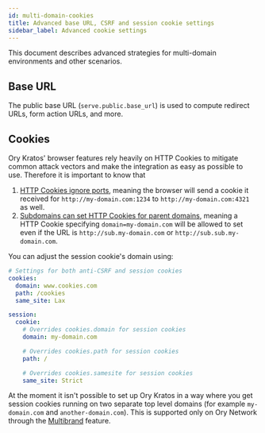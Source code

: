 ```yaml
---
id: multi-domain-cookies
title: Advanced base URL, CSRF and session cookie settings
sidebar_label: Advanced cookie settings
---
```


This document describes advanced strategies for multi-domain environments and other scenarios.

## Base URL

The public base URL (`serve.public.base_url`) is used to compute redirect URLs, form action URLs, and more.

## Cookies

Ory Kratos' browser features rely heavily on HTTP Cookies to mitigate common attack vectors and make the integration as easy as
possible to use. Therefore it is important to know that

1. [HTTP Cookies ignore ports](https://stackoverflow.com/questions/1612177/are-http-cookies-port-specific), meaning the browser
   will send a cookie it received for `http://my-domain.com:1234` to `http://my-domain.com:4321` as well.
2. [Subdomains can set HTTP Cookies for parent domains](https://stackoverflow.com/questions/18492576/share-cookie-between-subdomain-and-domain),
   meaning a HTTP Cookie specifying `domain=my-domain.com` will be allowed to set even if the URL is `http://sub.my-domain.com` or
   `http://sub.sub.my-domain.com`.

You can adjust the session cookie's domain using:

```yaml title="path/to/kratos/config.yml""
# Settings for both anti-CSRF and session cookies
cookies:
  domain: www.cookies.com
  path: /cookies
  same_site: Lax

session:
  cookie:
    # Overrides cookies.domain for session cookies
    domain: my-domain.com

    # Overrides cookies.path for session cookies
    path: /

    # Overrides cookies.samesite for session cookies
    same_site: Strict
```

At the moment it isn't possible to set up Ory Kratos in a way where you get session cookies running on two separate top level
domains (for example `my-domain.com` and `another-domain.com`). This is supported only on Ory Network through the
[Multibrand](https://www.ory.sh/docs/kratos/bring-your-own-ui/configure-ory-to-use-your-ui#multiple-custom-domains) feature.
